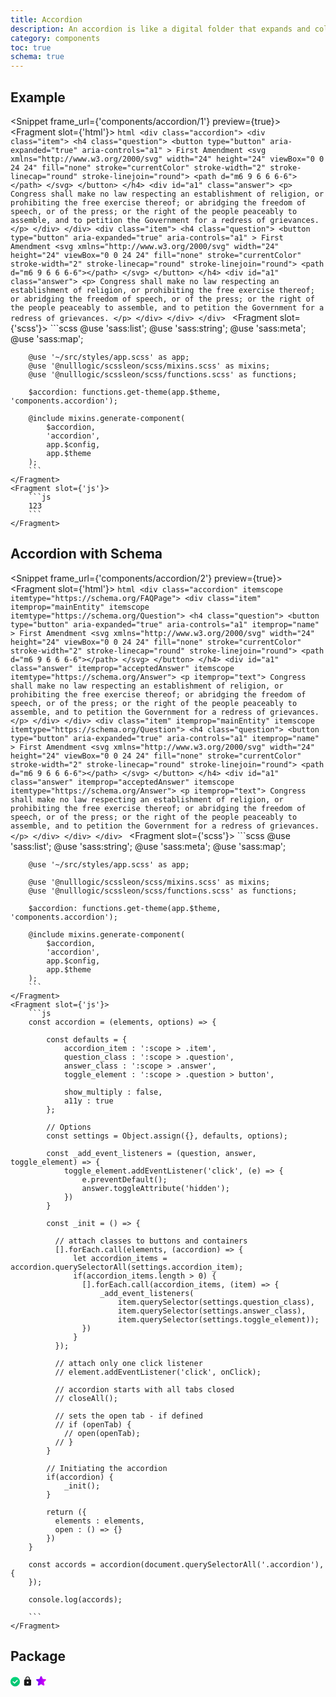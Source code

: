 ```yaml
---
title: Accordion
description: An accordion is like a digital folder that expands and collapses to reveal or hide its contents. It's a nifty tool for organizing information, allowing users to quickly navigate through a website without feeling overwhelmed by a barrage of text. With an accordion, users can easily find what they're looking for, without having to scroll through endless pages of content.
category: components
toc: true
schema: true
---
```


## Example
<Snippet frame_url={'components/accordion/1'} preview={true}>
    <Fragment slot={'html'}>
        ```html
        <div class="accordion">
            <div class="item">
                <h4 class="question">
                    <button
                        type="button"
                        aria-expanded="true"
                        aria-controls="a1"
                    >
                        First Amendment
                        <svg xmlns="http://www.w3.org/2000/svg" width="24" height="24" viewBox="0 0 24 24" fill="none"
                             stroke="currentColor" stroke-width="2" stroke-linecap="round" stroke-linejoin="round">
                            <path d="m6 9 6 6 6-6"></path>
                        </svg>
                    </button>
                </h4>
                <div id="a1" class="answer">
                    <p>
                        Congress shall make no law respecting an establishment of religion, or
                        prohibiting the free exercise thereof; or abridging the freedom of speech,
                        or of the press; or the right of the people peaceably to assemble, and to
                        petition the Government for a redress of grievances.
                    </p>
                </div>
            </div>
            <div class="item">
                <h4 class="question">
                    <button
                        type="button"
                        aria-expanded="true"
                        aria-controls="a1"
                    >
                        First Amendment
                        <svg xmlns="http://www.w3.org/2000/svg" width="24" height="24" viewBox="0 0 24 24" fill="none"
                             stroke="currentColor" stroke-width="2" stroke-linecap="round" stroke-linejoin="round">
                            <path d="m6 9 6 6 6-6"></path>
                        </svg>
                    </button>
                </h4>
                <div id="a1" class="answer">
                    <p>
                        Congress shall make no law respecting an establishment of religion, or
                        prohibiting the free exercise thereof; or abridging the freedom of speech,
                        or of the press; or the right of the people peaceably to assemble, and to
                        petition the Government for a redress of grievances.
                    </p>
                </div>
            </div>
        </div>
        ```
    </Fragment>
    <Fragment slot={'scss'}>
        ```scss
        @use 'sass:list';
        @use 'sass:string';
        @use 'sass:meta';
        @use 'sass:map';

        @use '~/src/styles/app.scss' as app;
        @use '@nulllogic/scssleon/scss/mixins.scss' as mixins;
        @use '@nulllogic/scssleon/scss/functions.scss' as functions;

        $accordion: functions.get-theme(app.$theme, 'components.accordion');

        @include mixins.generate-component(
            $accordion,
            'accordion',
            app.$config,
            app.$theme
        );
        ```
    </Fragment>
    <Fragment slot={'js'}>
        ```js
        123
        ```
    </Fragment>
</Snippet>

## Accordion with Schema
<Snippet frame_url={'components/accordion/2'} preview={true}>
    <Fragment slot={'html'}>
        ```html
        <div class="accordion" itemscope itemtype="https://schema.org/FAQPage">
            <div class="item" itemprop="mainEntity" itemscope itemtype="https://schema.org/Question">
                <h4 class="question">
                    <button
                        type="button"
                        aria-expanded="true"
                        aria-controls="a1"
                        itemprop="name"
                    >
                        First Amendment
                        <svg xmlns="http://www.w3.org/2000/svg" width="24" height="24" viewBox="0 0 24 24" fill="none"
                             stroke="currentColor" stroke-width="2" stroke-linecap="round" stroke-linejoin="round">
                            <path d="m6 9 6 6 6-6"></path>
                        </svg>
                    </button>
                </h4>
                <div id="a1" class="answer" itemprop="acceptedAnswer" itemscope itemtype="https://schema.org/Answer">
                    <p itemprop="text">
                        Congress shall make no law respecting an establishment of religion, or
                        prohibiting the free exercise thereof; or abridging the freedom of speech,
                        or of the press; or the right of the people peaceably to assemble, and to
                        petition the Government for a redress of grievances.
                    </p>
                </div>
            </div>
            <div class="item" itemprop="mainEntity" itemscope itemtype="https://schema.org/Question">
                <h4 class="question">
                    <button
                        type="button"
                        aria-expanded="true"
                        aria-controls="a1"
                        itemprop="name"
                    >
                        First Amendment
                        <svg xmlns="http://www.w3.org/2000/svg" width="24" height="24" viewBox="0 0 24 24" fill="none"
                             stroke="currentColor" stroke-width="2" stroke-linecap="round" stroke-linejoin="round">
                            <path d="m6 9 6 6 6-6"></path>
                        </svg>
                    </button>
                </h4>
                <div id="a1" class="answer" itemprop="acceptedAnswer" itemscope itemtype="https://schema.org/Answer">
                    <p itemprop="text">
                        Congress shall make no law respecting an establishment of religion, or
                        prohibiting the free exercise thereof; or abridging the freedom of speech,
                        or of the press; or the right of the people peaceably to assemble, and to
                        petition the Government for a redress of grievances.
                    </p>
                </div>
            </div>
        </div>
        ```
    </Fragment>
    <Fragment slot={'scss'}>
        ```scss
        @use 'sass:list';
        @use 'sass:string';
        @use 'sass:meta';
        @use 'sass:map';

        @use '~/src/styles/app.scss' as app;

        @use '@nulllogic/scssleon/scss/mixins.scss' as mixins;
        @use '@nulllogic/scssleon/scss/functions.scss' as functions;

        $accordion: functions.get-theme(app.$theme, 'components.accordion');

        @include mixins.generate-component(
            $accordion,
            'accordion',
            app.$config,
            app.$theme
        );
        ```
    </Fragment>
    <Fragment slot={'js'}>
        ```js
        const accordion = (elements, options) => {

            const defaults = {
                accordion_item : ':scope > .item',
                question_class : ':scope > .question',
                answer_class : ':scope > .answer',
                toggle_element : ':scope > .question > button',

                show_multiply : false,
                a11y : true
            };

            // Options
            const settings = Object.assign({}, defaults, options);

            const _add_event_listeners = (question, answer, toggle_element) => {
                toggle_element.addEventListener('click', (e) => {
                    e.preventDefault();
                    answer.toggleAttribute('hidden');
                })
            }

            const _init = () => {

              // attach classes to buttons and containers
              [].forEach.call(elements, (accordion) => {
                  let accordion_items = accordion.querySelectorAll(settings.accordion_item);
                  if(accordion_items.length > 0) {
                    [].forEach.call(accordion_items, (item) => {
                        _add_event_listeners(
                            item.querySelector(settings.question_class),
                            item.querySelector(settings.answer_class),
                            item.querySelector(settings.toggle_element));
                    })
                  }
              });

              // attach only one click listener
              // element.addEventListener('click', onClick);

              // accordion starts with all tabs closed
              // closeAll();

              // sets the open tab - if defined
              // if (openTab) {
                // open(openTab);
              // }
            }

            // Initiating the accordion
            if(accordion) {
                _init();
            }

            return ({
              elements : elements,
              open : () => {}
            })
        }

        const accords = accordion(document.querySelectorAll('.accordion'), {
        });

        console.log(accords);

        ```
    </Fragment>
</Snippet>

## Package

<svg class="mt-0.5 flex-shrink-0" xmlns="http://www.w3.org/2000/svg" width="15" height="16" fill="none" viewBox="0 0 15 16"> <path fill="url(#check__a)" d="m6.45 11.45 5.288-5.287-1.05-1.05L6.45 9.35 4.312 7.213l-1.05 1.05L6.45 11.45ZM7.5 15.5a7.3 7.3 0 0 1-2.925-.591 7.585 7.585 0 0 1-2.381-1.603A7.558 7.558 0 0 1 .59 10.925 7.32 7.32 0 0 1 0 8c0-1.037.197-2.012.591-2.925a7.591 7.591 0 0 1 1.603-2.381A7.563 7.563 0 0 1 4.575 1.09 7.306 7.306 0 0 1 7.5.5c1.037 0 2.011.197 2.925.591a7.563 7.563 0 0 1 2.381 1.603 7.602 7.602 0 0 1 1.604 2.381A7.26 7.26 0 0 1 15 8a7.354 7.354 0 0 1-.591 2.925 7.524 7.524 0 0 1-1.603 2.381 7.619 7.619 0 0 1-2.381 1.604 7.266 7.266 0 0 1-2.925.59Z"></path> <defs> <linearGradient id="check__a" x1="7.5" x2="7.5" y1=".5" y2="15.5" gradientUnits="userSpaceOnUse"> <stop stop-color="#00D67C"></stop> <stop offset="1" stop-color="#00BE6E"></stop> </linearGradient> </defs> </svg>
<svg class="text-muted" viewBox="0 0 24 24" width="1.2em" height="1.2em"><path fill="currentColor" d="M12 17a2 2 0 0 0 2-2a2 2 0 0 0-2-2a2 2 0 0 0-2 2a2 2 0 0 0 2 2m6-9a2 2 0 0 1 2 2v10a2 2 0 0 1-2 2H6a2 2 0 0 1-2-2V10a2 2 0 0 1 2-2h1V6a5 5 0 0 1 5-5a5 5 0 0 1 5 5v2zm-6-5a3 3 0 0 0-3 3v2h6V6a3 3 0 0 0-3-3"></path></svg>
<svg class="mt-0.5 flex-shrink-0" xmlns="http://www.w3.org/2000/svg" width="18" height="18" fill="none" viewBox="0 0 18 18"> <path fill="url(#ph-star-fill__a)" d="m16.474 8.076-3.165 2.73.964 4.083a1.153 1.153 0 0 1-1.722 1.253L9 13.957l-3.553 2.185a1.153 1.153 0 0 1-1.72-1.253l.967-4.083-3.164-2.73a1.157 1.157 0 0 1 .655-2.029l4.149-.335 1.6-3.872a1.15 1.15 0 0 1 2.128 0l1.6 3.872 4.148.335a1.157 1.157 0 0 1 .66 2.03l.004-.001Z"></path> <defs> <linearGradient id="ph-star-fill__a" x1="1.129" x2="19.105" y1="1.526" y2="2.261" gradientUnits="userSpaceOnUse"> <stop stop-color="#6100FF"></stop> <stop offset="1" stop-color="#FF00F0"></stop> </linearGradient> </defs> </svg>